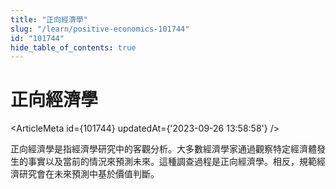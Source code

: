 ```yaml
---
title: "正向經濟學"
slug: "/learn/positive-economics-101744"
id: "101744"
hide_table_of_contents: true
---
```



# 正向經濟學

<ArticleMeta id={101744} updatedAt={'2023-09-26 13:58:58'} />
<div className='border-solid border-b border-t-0 my-4 border-[var(--ifm-color-gray-300)]' />

正向經濟學是指經濟學研究中的客觀分析。大多數經濟學家通過觀察特定經濟體發生的事實以及當前的情況來預測未來。這種調查過程是正向經濟學。相反，規範經濟研究會在未來預測中基於價值判斷。
